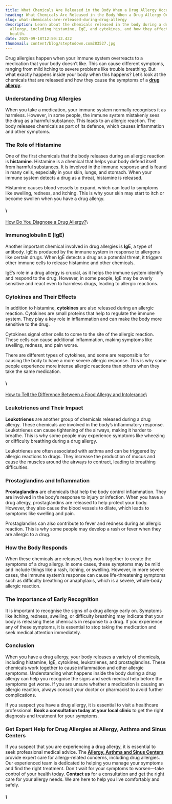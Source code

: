 ```yaml
---
title: What Chemicals Are Released in the Body When a Drug Allergy Occurs?
heading: What Chemicals Are Released in the Body When a Drug Allergy Occurs?
slug: what-chemicals-are-released-during-drug-allergy
description: Learn about the chemicals released in the body during a drug
  allergy, including histamine, IgE, and cytokines, and how they affect your
  health.
date: 2025-09-18T12:50:12.422
thumbnail: content/blog/steptodown.com283527.jpg
---
```

Drug allergies happen when your immune system overreacts to a medication that your body doesn’t like. This can cause different symptoms, ranging from mild itching to severe problems like trouble breathing. But what exactly happens inside your body when this happens? Let’s look at the chemicals that are released and how they cause the symptoms of a [**drug allergy**](https://www.aascmed.com/conditions/drug-and-chemical-allergies/).

### Understanding Drug Allergies

When you take a medication, your immune system normally recognises it as harmless. However, in some people, the immune system mistakenly sees the drug as a harmful substance. This leads to an allergic reaction. The body releases chemicals as part of its defence, which causes inflammation and other symptoms.

### The Role of Histamine

One of the first chemicals that the body releases during an allergic reaction is **histamine**. Histamine is a chemical that helps your body defend itself from harmful substances. It is involved in the immune response and is found in many cells, especially in your skin, lungs, and stomach. When your immune system detects a drug as a threat, histamine is released.

Histamine causes blood vessels to expand, which can lead to symptoms like swelling, redness, and itching. This is why your skin may start to itch or become swollen when you have a drug allergy.

#### \
[How Do You Diagnose a Drug Allergy?](https://www.aascmed.com/blog/diagnose-drug-allergy/)\


### Immunoglobulin E (IgE)

Another important chemical involved in drug allergies is **IgE**, a type of antibody. IgE is produced by the immune system in response to allergens like certain drugs. When IgE detects a drug as a potential threat, it triggers other immune cells to release histamine and other chemicals.

IgE’s role in a drug allergy is crucial, as it helps the immune system identify and respond to the drug. However, in some people, IgE may be overly sensitive and react even to harmless drugs, leading to allergic reactions.

### Cytokines and Their Effects

In addition to histamine, **cytokines** are also released during an allergic reaction. Cytokines are small proteins that help to regulate the immune system. They play a key role in inflammation and can make the body more sensitive to the drug.

Cytokines signal other cells to come to the site of the allergic reaction. These cells can cause additional inflammation, making symptoms like swelling, redness, and pain worse.

There are different types of cytokines, and some are responsible for causing the body to have a more severe allergic response. This is why some people experience more intense allergic reactions than others when they take the same medication.

#### \
[How to Tell the Difference Between a Food Allergy and Intolerance](https://www.aascmed.com/blog/food-allergy-vs-intolerance/)\


### Leukotrienes and Their Impact

**Leukotrienes** are another group of chemicals released during a drug allergy. These chemicals are involved in the body’s inflammatory response. Leukotrienes can cause tightening of the airways, making it harder to breathe. This is why some people may experience symptoms like wheezing or difficulty breathing during a drug allergy.

Leukotrienes are often associated with asthma and can be triggered by allergic reactions to drugs. They increase the production of mucus and cause the muscles around the airways to contract, leading to breathing difficulties.

### Prostaglandins and Inflammation

**Prostaglandins** are chemicals that help the body control inflammation. They are involved in the body’s response to injury or infection. When you have a drug allergy, prostaglandins are released to help protect your body. However, they also cause the blood vessels to dilate, which leads to symptoms like swelling and pain.

Prostaglandins can also contribute to fever and redness during an allergic reaction. This is why some people may develop a rash or fever when they are allergic to a drug.

### How the Body Responds

When these chemicals are released, they work together to create the symptoms of a drug allergy. In some cases, these symptoms may be mild and include things like a rash, itching, or swelling. However, in more severe cases, the immune system’s response can cause life-threatening symptoms such as difficulty breathing or anaphylaxis, which is a severe, whole-body allergic reaction.

### The Importance of Early Recognition

It is important to recognise the signs of a drug allergy early on. Symptoms like itching, redness, swelling, or difficulty breathing may indicate that your body is releasing these chemicals in response to a drug. If you experience any of these symptoms, it is essential to stop taking the medication and seek medical attention immediately.

### Conclusion

When you have a drug allergy, your body releases a variety of chemicals, including histamine, IgE, cytokines, leukotrienes, and prostaglandins. These chemicals work together to cause inflammation and other allergic symptoms. Understanding what happens inside the body during a drug allergy can help you recognise the signs and seek medical help before the symptoms get worse. If you are unsure whether a medication is causing an allergic reaction, always consult your doctor or pharmacist to avoid further complications.

If you suspect you have a drug allergy, it is essential to visit a healthcare professional. **Book a consultation today at your local clinic** to get the right diagnosis and treatment for your symptoms.

### Get Expert Help for Drug Allergies at Allergy, Asthma and Sinus Centers

If you suspect that you are experiencing a drug allergy, it is essential to seek professional medical advice. The [**Allergy, Asthma and Sinus Centers**](https://www.aascmed.com/) provide expert care for allergy-related concerns, including drug allergies. Our experienced team is dedicated to helping you manage your symptoms and find the right treatment. Don't wait for your symptoms to worsen—take control of your health today. **Contact us** for a consultation and get the right care for your allergy needs. We are here to help you live comfortably and safely.

##### \





